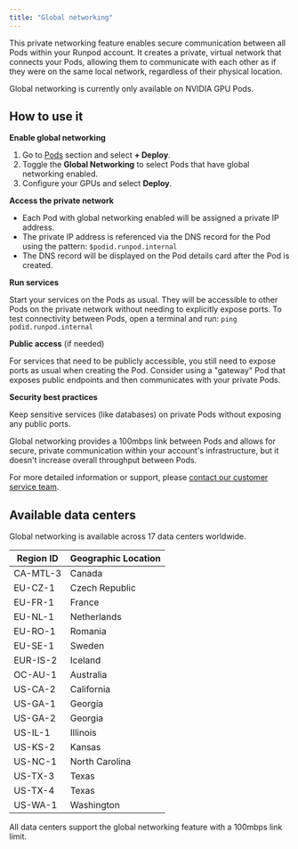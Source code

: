 ```yaml
---
title: "Global networking"
---
```


This private networking feature enables secure communication between all Pods within your Runpod account. It creates a private, virtual network that connects your Pods, allowing them to communicate with each other as if they were on the same local network, regardless of their physical location.

<Info>

Global networking is currently only available on NVIDIA GPU Pods.

</Info>

## How to use it

**Enable global networking**

1. Go to [Pods](https://www.console.runpod.io/pods) section and select **+ Deploy**.
2. Toggle the **Global Networking** to select Pods that have global networking enabled.
3. Configure your GPUs and select **Deploy**.

**Access the private network**

* Each Pod with global networking enabled will be assigned a private IP address.
* The private IP address is referenced via the DNS record for the Pod using the pattern: `$podid.runpod.internal`
* The DNS record will be displayed on the Pod details card after the Pod is created.

**Run services**

Start your services on the Pods as usual. They will be accessible to other Pods on the private network without needing to explicitly expose ports. To test connectivity between Pods, open a terminal and run: `ping podid.runpod.internal`

**Public access** (if needed)

For services that need to be publicly accessible, you still need to expose ports as usual when creating the Pod. Consider using a "gateway" Pod that exposes public endpoints and then communicates with your private Pods.

**Security best practices**

Keep sensitive services (like databases) on private Pods without exposing any public ports.

<Info>

Global networking provides a 100mbps link between Pods and allows for secure, private communication within your account's infrastructure, but it doesn't increase overall throughput between Pods.

</Info>

For more detailed information or support, please [contact our customer service team](https://contact.runpod.io/hc/en-us/requests/new).

## Available data centers

Global networking is available across 17 data centers worldwide.

| Region ID | Geographic Location |
| --------- | ------------------- |
| CA-MTL-3  | Canada              |
| EU-CZ-1   | Czech Republic      |
| EU-FR-1   | France              |
| EU-NL-1   | Netherlands         |
| EU-RO-1   | Romania             |
| EU-SE-1   | Sweden              |
| EUR-IS-2  | Iceland             |
| OC-AU-1   | Australia           |
| US-CA-2   | California          |
| US-GA-1   | Georgia             |
| US-GA-2   | Georgia             |
| US-IL-1   | Illinois            |
| US-KS-2   | Kansas              |
| US-NC-1   | North Carolina      |
| US-TX-3   | Texas               |
| US-TX-4   | Texas               |
| US-WA-1   | Washington          |

<Info>

All data centers support the global networking feature with a 100mbps link limit.

</Info>
